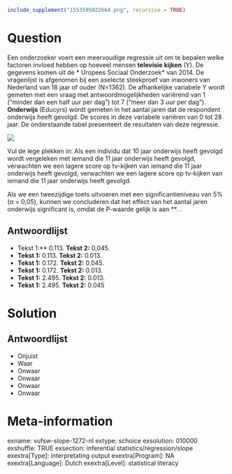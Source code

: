 ```r
include_supplement("1553595822664.png", recursive = TRUE)
```

Question
========
Een onderzoeker voert een meervoudige regressie uit om te bepalen welke factoren invloed hebben op hoeveel mensen **televisie kijken** (Y). De gegevens komen uit de
* Uropees Sociaal Onderzoek* van 2014. De vragenlijst is afgenomen bij een aselecte steekproef van inwoners van Nederland van 18 jaar of ouder (N=1362). De afhankelijke variabele Y wordt gemeten met een vraag met antwoordmogelijkheden variërend van 1 ("minder dan een half uur per dag") tot 7 ("meer dan 3 uur per dag"). **Onderwijs** (Educyrs) wordt gemeten in het aantal jaren dat de respondent onderwijs heeft gevolgd. De scores in deze variabele variëren van 0 tot 28 jaar. De onderstaande tabel presenteert de resultaten van deze regressie.  
  
![](1553595822664.png)
  
Vul de lege plekken in:  Als een individu dat 10 jaar onderwijs heeft gevolgd wordt vergeleken met iemand die 11 jaar onderwijs heeft gevolgd, verwachten we een lagere score op tv-kijken van iemand die 11 jaar onderwijs heeft gevolgd, verwachten we een lagere score op tv-kijken van iemand die 11 jaar onderwijs heeft gevolgd.  
  
Als we een tweezijdige toets uitvoeren met een significantieniveau van 5% (α = 0,05), kunnen we concluderen dat het effect van het aantal jaren onderwijs significant is, omdat de P-waarde gelijk is aan **. \Tekst 2.

Antwoordlijst
----------
* Tekst 1:** 0.113. **Tekst 2:** 0,045.
* **Tekst 1:** 0.113. **Tekst 2:** 0.013.
* **Tekst 1:** 0.172. **Tekst 2:** 0.045.
* **Tekst 1:** 0.172. **Tekst 2:** 0.013.
* **Tekst 1:** 2.495. **Tekst 2:** 0.013.
* **Tekst 1:** 2.495. **Tekst 2:** 0.045

Solution
========

Antwoordlijst
----------
* Onjuist
* Waar
* Onwaar
* Onwaar
* Onwaar
* Onwaar

Meta-information
================
exname: vufsw-slope-1272-nl
extype: schoice
exsolution: 010000
exshuffle: TRUE
exsection: inferential statistics/regression/slope
exextra[Type]: interpretating output
exextra[Program]: NA
exextra[Language]: Dutch
exextra[Level]: statistical literacy

